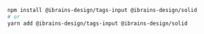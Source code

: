 ```bash
npm install @ibrains-design/tags-input @ibrains-design/solid
# or
yarn add @ibrains-design/tags-input @ibrains-design/solid
```
